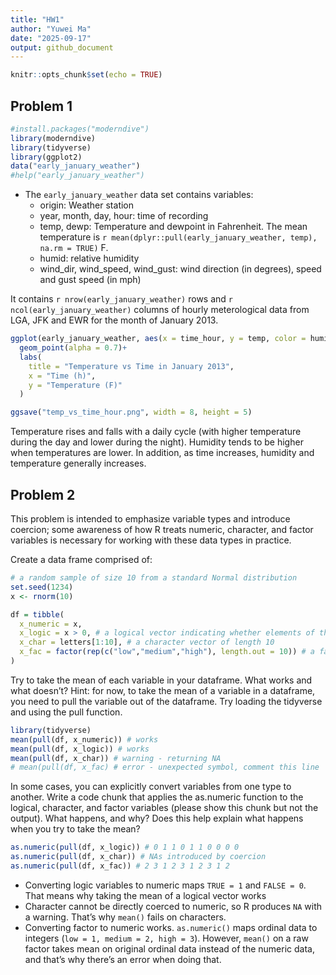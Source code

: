 ```yaml
---
title: "HW1"
author: "Yuwei Ma"
date: "2025-09-17"
output: github_document
---
```


```r
knitr::opts_chunk$set(echo = TRUE)
```

## Problem 1
```r
#install.packages("moderndive")
library(moderndive)
library(tidyverse)
library(ggplot2)
data("early_january_weather")
#help("early_january_weather")
```

* The `early_january_weather` data set contains variables: 
  + origin: Weather station
  + year, month, day, hour: time of recording
  + temp, dewp: Temperature and dewpoint in Fahrenheit. The mean temperature is `r mean(dplyr::pull(early_january_weather, temp), na.rm = TRUE)` F. 
  + humid: relative humidity
  + wind_dir, wind_speed, wind_gust: wind direction (in degrees), speed and gust speed (in mph)

It contains `r nrow(early_january_weather)` rows and `r ncol(early_january_weather)` columns of hourly meterological data from LGA, JFK and EWR for the month of January 2013. 


```r
ggplot(early_january_weather, aes(x = time_hour, y = temp, color = humid)) +
  geom_point(alpha = 0.7)+
  labs(
    title = "Temperature vs Time in January 2013",
    x = "Time (h)",
    y = "Temperature (F)"
  )

ggsave("temp_vs_time_hour.png", width = 8, height = 5)
```

Temperature rises and falls with a daily cycle (with higher temperature during the day and lower during the night). Humidity tends to be higher when temperatures are lower. In addition, as time increases, humidity and temperature generally increases. 

## Problem 2
This problem is intended to emphasize variable types and introduce coercion; some awareness of how R treats numeric, character, and factor variables is necessary for working with these data types in practice.

Create a data frame comprised of:
```r
# a random sample of size 10 from a standard Normal distribution
set.seed(1234)
x <- rnorm(10)

df = tibble(
  x_numeric = x,
  x_logic = x > 0, # a logical vector indicating whether elements of the sample are greater than 0
  x_char = letters[1:10], # a character vector of length 10
  x_fac = factor(rep(c("low","medium","high"), length.out = 10)) # a factor vector of length 10, with 3 different factor “levels”
)
```

Try to take the mean of each variable in your dataframe. What works and what doesn’t?
Hint: for now, to take the mean of a variable in a dataframe, you need to pull the variable out of the dataframe. Try loading the tidyverse and using the pull function.
```r
library(tidyverse)
mean(pull(df, x_numeric)) # works
mean(pull(df, x_logic)) # works
mean(pull(df, x_char)) # warning - returning NA
# mean(pull(df, x_fac) # error - unexpected symbol, comment this line
```

In some cases, you can explicitly convert variables from one type to another. Write a code chunk that applies the as.numeric function to the logical, character, and factor variables (please show this chunk but not the output). What happens, and why? Does this help explain what happens when you try to take the mean?
```r
as.numeric(pull(df, x_logic)) # 0 1 1 0 1 1 0 0 0 0
as.numeric(pull(df, x_char)) # NAs introduced by coercion 
as.numeric(pull(df, x_fac)) # 2 3 1 2 3 1 2 3 1 2
```
* Converting logic variables to numeric maps `TRUE = 1` and `FALSE = 0`. That means why taking the mean of a logical vector works
* Character cannot be directly coerced to numeric, so R produces `NA` with a warning. That’s why `mean()` fails on characters.
* Converting factor to numeric works. `as.numeric()` maps ordinal data to integers (`low = 1, medium = 2, high = 3`). However, `mean()` on a raw factor takes mean on original ordinal data instead of the numeric data, and that's why there's an error when doing that.



